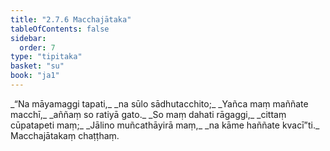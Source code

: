 ```yaml
---
title: "2.7.6 Macchajātaka"
tableOfContents: false
sidebar:
  order: 7
type: "tipitaka"
basket: "su"
book: "ja1"
---
```



<DynamicBreadcrumb />

<Division number="131" book="ja1">

<Paragraph number="553" type="verses" book="ja1">
_“Na māyamaggi tapati,_  
_na sūlo sādhutacchito;_  
_Yañca maṃ maññate macchī,_  
_aññaṃ so ratiyā gato._  

</Paragraph>

</Division>
<Division number="132" book="ja1">

<Paragraph number="554" type="verses" book="ja1">
_So maṃ dahati rāgaggi,_  
_cittaṃ cūpatapeti maṃ;_  
_Jālino muñcathāyirā maṃ,_  
_na kāme haññate kvacī”ti._  


</Paragraph>
</Division>

<Paragraph number="555" type="center" book="ja1">
Macchajātakaṃ chaṭṭhaṃ.
</Paragraph>